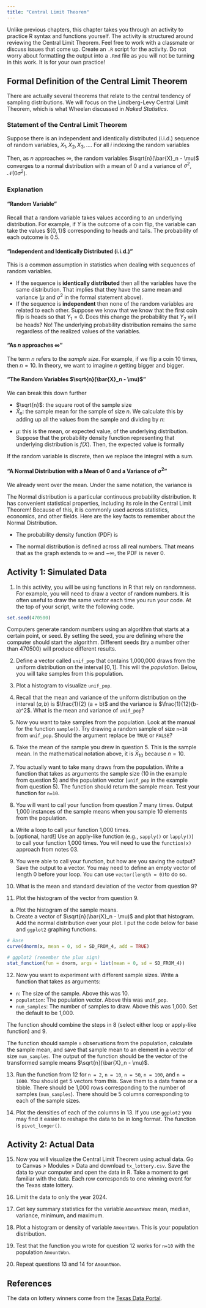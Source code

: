 ```yaml
---
title: "Central Limit Theorem"
---
```


Unlike previous chapters, this chapter takes you through an activity to practice R syntax and functions yourself. The activity is structured around reviewing the Central Limit Theorem. Feel free to work with a classmate or discuss issues that come up. Create an `.R` script for the activity. Do not worry about formatting the output into a `.Rmd` file as you will not be turning in this work. It is for your own practice!

## Formal Definition of the Central Limit Theorem

There are actually several theorems that relate to the central tendency of sampling distributions. We will focus on the Lindberg-Levy Central Limit Theorem, which is what Wheelan discussed in *Naked Statistics*.

### Statement of the Central Limit Theorem

Suppose there is an independent and identically distributed (i.i.d.) sequence of random variables, $X_1, X_2, X_3, \ldots$. For all $i$ indexing the random variables

\begin{align*}
\mathbb{E}[X_i] &= \mu \\
\text{Var}[X_i] &= \sigma^2 < \infty.
\end{align*}

Then, as $n$ approaches $\infty$, the random variables $\sqrt{n}(\bar{X}_n - \mu)$ converges to a normal distribution with a mean of 0 and a variance of $\sigma^2$, $\mathcal{N}(0 \sigma^2)$.

### Explanation

#### "Random Variable"

Recall that a random variable takes values according to an underlying distribution. For example, if $Y$ is the outcome of a coin flip, the variable can take the values \${$0, 1$}\$ corresponding to heads and tails. The probability of each outcome is 0.5.

#### "Independent and Identically Distributed (i.i.d.)"

This is a common assumption in statistics when dealing with sequences of random variables.

-   If the sequence is **identically distributed** then all the variables have the same distribution. That implies that they have the same mean and variance ($\mu$ and $\sigma^2$ in the formal statement above).
-   If the sequence is **independent** then none of the random variables are related to each other. Suppose we know that we know that the first coin flip is heads so that $Y_1 = 0$. Does this change the probability that $Y_2$ will be heads? No! The underlying probability distribution remains the same regardless of the realized values of the variables.

#### "As $n$ approaches $\infty$"

The term $n$ refers to the *sample size*. For example, if we flip a coin 10 times, then $n = 10$. In theory, we want to imagine $n$ getting bigger and bigger.

#### "The Random Variables $\sqrt{n}(\bar{X}_n - \mu)$"

We can break this down further

-   $\sqrt{n}$: the square root of the sample size
-   $\bar{X}_n$: the sample mean for the sample of size $n$. We calculate this by adding up all the values from the sample and dividing by $n$:

\begin{equation*}
\bar{X}_n = \frac{1}{n} \sum_{j = 1}^n X_j.
\end{equation*}

-   $\mu$: this is the mean, or expected value, of the underlying distribution. Suppose that the probability density function representing that underlying distribution is $f(X)$. Then, the expected value is formally

\begin{equation*}
\mathbb{E}[X] = \int_{-\infty}^\infty x f(x) dx.
\end{equation*}

If the random variable is discrete, then we replace the integral with a sum.

#### "A Normal Distribution with a Mean of 0 and a Variance of $\sigma^2$"

We already went over the mean. Under the same notation, the variance is

\begin{equation*}
\text{Var}[X] = \int_{-\infty}^\infty x^2 f(x) dx.
\end{equation*}

The Normal distribution is a particular continuous probability distribution. It has convenient statistical properties, including its role in the Central Limit Theorem! Because of this, it is commonly used across statistics, economics, and other fields. Here are the key facts to remember about the Normal Distribution.

-   The probability density function (PDF) is

\begin{equation*}
f(x) = \frac{1}{\sqrt{2 \pi \sigma^2}} \exp{\left\{\frac{-(x - \mu)^2}{2 \sigma^2}\right\}}.
\end{equation*}

-   The normal distribution is defined across all real numbers. That means that as the graph extends to $\infty$ and $-\infty$, the PDF is never 0.

## Activity 1: Simulated Data

1.  In this activity, you will be using functions in R that rely on randomness. For example, you will need to draw a vector of random numbers. It is often useful to draw the same vector each time you run your code. At the top of your script, write the following code.

```r
set.seed(470500)
```

Computers generate random numbers using an algorithm that starts at a certain point, or seed. By setting the seed, you are defining where the computer should start the algorithm. Different seeds (try a number other than 470500) will produce different results.

2.  Define a vector called `unif_pop` that contains 1,000,000 draws from the uniform distribution on the interval $[0,1]$. This will the *population*. Below, you will take samples from this population.

3.  Plot a histogram to visualize `unif_pop`.

4.  Recall that the mean and variance of the uniform distribution on the interval $(a, b)$ is $\frac{1}{2} (a + b)$ and the variance is $\frac{1}{12}(b-a)^2$. What is the mean and variance of `unif_pop`?

5.  Now you want to take samples from the population. Look at the manual for the function `sample()`. Try drawing a random sample of size `n=10` from `unif_pop`. Should the argument replace be `TRUE` or `FALSE`?

6.  Take the mean of the sample you drew in question 5. This is the sample mean. In the mathematical notation above, it is $\bar{X}_{10}$ because $n = 10$.

7.  You actually want to take many draws from the population. Write a function that takes as arguments the sample size (10 in the example from question 5) and the population vector (`unif_pop` in the example from question 5). The function should return the sample mean. Test your function for `n=10`.

8.  You will want to call your function from question 7 many times. Output 1,000 instances of the sample means when you sample 10 elements from the population.

a.  Write a loop to call your function 1,000 times.
b.  [optional, hard!] Use an apply-like function (e.g., `sapply()` or `lapply()`) to call your function 1,000 times. You will need to use the `function(x)` approach from notes 03.


9.  You were able to call your function, but how are you saving the output? Save the output to a vector. You may need to define an empty vector of length 0 before your loop. You can use `vector(length = 0)`to do so.

10. What is the mean and standard deviation of the vector from question 9?

11. Plot the histogram of the vector from question 9.

a.  Plot the histogram of the sample means.
b.  Create a vector of $\sqrt{n}(\bar{X}_n - \mu)$ and plot that histogram. Add the normal distribution over your plot. I put the code below for base and `ggplot2` graphing functions.

```r
# Base
curve(dnorm(x, mean = 0, sd = SD_FROM_4, add = TRUE)

# ggplot2 (remember the plus sign)
stat_function(fun = dnorm, args = list(mean = 0, sd = SD_FROM_4))
```

12. Now you want to experiment with different sample sizes. Write a function that takes as arguments:

-   `n`: The size of the sample. Above this was 10.
-   `population`: The population vector. Above this was `unif_pop`.
-   `num_samples`: The number of samples to draw. Above this was 1,000. Set the default to be 1,000.

The function should combine the steps in 8 (select either loop or apply-like function) and 9.

The function should sample `n` observations from the population, calculate the sample mean, and save that sample mean to an element in a vector of size `num_samples`. The output of the function should be the vector of the transformed sample means $\sqrt{n}(\bar{X}_n - \mu)$.

13. Run the function from 12 for `n = 2`, `n = 10`, `n = 50`, `n = 100`, and `n = 1000`. You should get 5 vectors from this. Save them to a data frame or a tibble. There should be 1,000 rows corresponding to the number of samples (`num_samples`). There should be 5 columns corresponding to each of the sample sizes.

14. Plot the densities of each of the columns in 13. If you use `ggplot2` you may find it easier to reshape the data to be in long format. The function is `pivot_longer()`.

## Activity 2: Actual Data

15. Now you will visualize the Central Limit Theorem using actual data. Go to Canvas \> Modules \> Data and download `tx_lottery.csv`. Save the data to your computer and open the data in R. Take a moment to get familiar with the data. Each row corresponds to one winning event for the Texas state lottery.

16. Limit the data to only the year 2024.

17. Get key summary statistics for the variable `AmountWon`: mean, median, variance, minimum, and maximum.

18. Plot a histogram or density of variable `AmountWon`. This is your population distribution.

19. Test that the function you wrote for question 12 works for `n=10` with the population `AmountWon`.

20. Repeat questions 13 and 14 for `AmountWon`.

## References

The data on lottery winners come from the [Texas Data Portal](https://data.texas.gov/dataset/Winners-List-of-Texas-Lottery-Prizes/54pj-3dxy/about_data).
